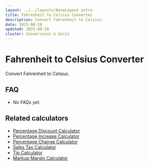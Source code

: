 ```yaml
---
layout: ../../layouts/BaseLayout.astro
title: Fahrenheit to Celsius Converter
description: Convert Fahrenheit to Celsius.
date: 2025-08-18
updated: 2025-08-18
cluster: Conversions & Units
---
```





# Fahrenheit to Celsius Converter

Convert Fahrenheit to Celsius.

<Calculator schema={schema} />

## FAQ

- _No FAQs yet._

## Related calculators
- [Percentage Discount Calculator](/calculators/percentage-discount-calculator/)
- [Percentage Increase Calculator](/calculators/percentage-increase-calculator/)
- [Percentage Change Calculator](/calculators/percentage-change-calculator/)
- [Sales Tax Calculator](/calculators/sales-tax-calculator/)
- [Tip Calculator](/calculators/tip-calculator/)
- [Markup Margin Calculator](/calculators/markup-margin-calculator/)
